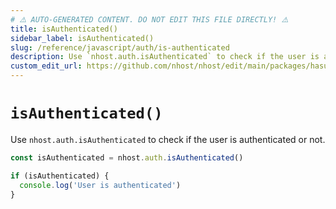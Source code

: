 ```yaml
---
# ⚠️ AUTO-GENERATED CONTENT. DO NOT EDIT THIS FILE DIRECTLY! ⚠️
title: isAuthenticated()
sidebar_label: isAuthenticated()
slug: /reference/javascript/auth/is-authenticated
description: Use `nhost.auth.isAuthenticated` to check if the user is authenticated or not.
custom_edit_url: https://github.com/nhost/nhost/edit/main/packages/hasura-auth-js/src/hasura-auth-client.ts#L431
---
```


# `isAuthenticated()`

Use `nhost.auth.isAuthenticated` to check if the user is authenticated or not.

```ts
const isAuthenticated = nhost.auth.isAuthenticated()

if (isAuthenticated) {
  console.log('User is authenticated')
}
```
